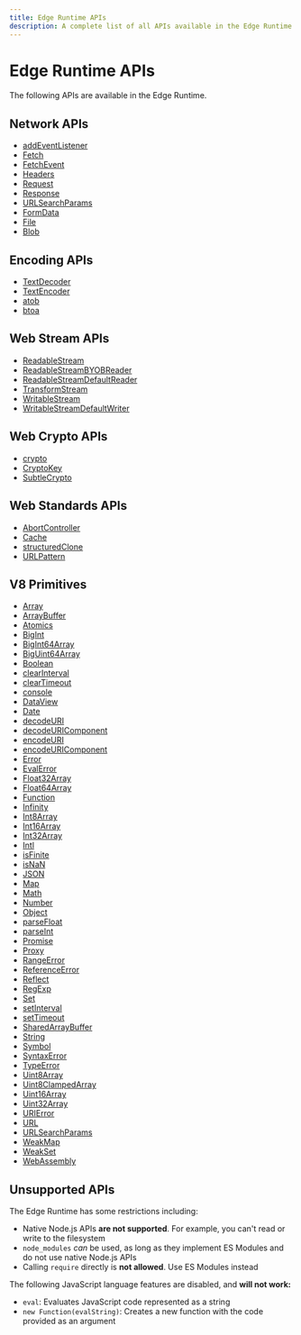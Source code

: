 ```yaml
---
title: Edge Runtime APIs
description: A complete list of all APIs available in the Edge Runtime.
---
```


# Edge Runtime APIs

The following APIs are available in the Edge Runtime.

## Network APIs

- [addEventListener](https://developer.mozilla.org/en-US/docs/Web/API/EventTarget/addEventListener)
- [Fetch](https://developer.mozilla.org/en-US/docs/Web/API/Fetch_API)
- [FetchEvent](https://developer.mozilla.org/en-US/docs/Web/API/FetchEvent)
- [Headers](https://developer.mozilla.org/en-US/docs/Web/API/Headers)
- [Request](https://developer.mozilla.org/en-US/docs/Web/API/Request)
- [Response](https://developer.mozilla.org/en-US/docs/Web/API/Response)
- [URLSearchParams](https://developer.mozilla.org/en-US/docs/Web/API/URLSearchParams)
- [FormData](https://developer.mozilla.org/en-US/docs/Web/API/FormData)
- [File](https://developer.mozilla.org/en-US/docs/Web/API/File)
- [Blob](https://developer.mozilla.org/en-US/docs/Web/API/Blob)

## Encoding APIs

- [TextDecoder](https://developer.mozilla.org/en-US/docs/Web/API/TextDecoder)
- [TextEncoder](https://developer.mozilla.org/en-US/docs/Web/API/TextEncoder)
- [atob](https://developer.mozilla.org/en-US/docs/Web/API/WindowBase64/atob)
- [btoa](https://developer.mozilla.org/en-US/docs/Web/API/WindowBase64/btoa)

## Web Stream APIs

- [ReadableStream](https://developer.mozilla.org/en-US/docs/Web/API/ReadableStream)
- [ReadableStreamBYOBReader](https://developer.mozilla.org/en-US/docs/Web/API/ReadableStreamBYOBReader)
- [ReadableStreamDefaultReader](https://developer.mozilla.org/en-US/docs/Web/API/ReadableStreamDefaultReader)
- [TransformStream](https://developer.mozilla.org/en-US/docs/Web/API/TransformStream)
- [WritableStream](https://developer.mozilla.org/en-US/docs/Web/API/WritableStream)
- [WritableStreamDefaultWriter](https://developer.mozilla.org/en-US/docs/Web/API/WritableStreamDefaultWriter)

## Web Crypto APIs

- [crypto](https://developer.mozilla.org/en-US/docs/Web/API/Web_Crypto_API)
- [CryptoKey](https://developer.mozilla.org/en-US/docs/Web/API/CryptoKey)
- [SubtleCrypto](https://developer.mozilla.org/en-US/docs/Web/API/SubtleCrypto)

## Web Standards APIs

- [AbortController](https://developer.mozilla.org/en-US/docs/Web/API/AbortController)
- [Cache](https://developer.mozilla.org/en-US/docs/Web/API/Cache)
- [structuredClone](https://developer.mozilla.org/en-US/docs/Web/API/Web_Workers_API/Structured_clone_algorithm)
- [URLPattern](https://developer.mozilla.org/en-US/docs/Web/API/URLPattern)

## V8 Primitives

- [Array](https://developer.mozilla.org/en-US/docs/Web/JavaScript/Reference/Global_Objects/Array)
- [ArrayBuffer](https://developer.mozilla.org/en-US/docs/Web/JavaScript/Reference/Global_Objects/ArrayBuffer)
- [Atomics](https://developer.mozilla.org/en-US/docs/Web/JavaScript/Reference/Global_Objects/Atomics)
- [BigInt](https://developer.mozilla.org/en-US/docs/Web/JavaScript/Reference/Global_Objects/BigInt)
- [BigInt64Array](https://developer.mozilla.org/en-US/docs/Web/JavaScript/Reference/Global_Objects/BigInt64Array)
- [BigUint64Array](https://developer.mozilla.org/en-US/docs/Web/JavaScript/Reference/Global_Objects/BigUint64Array)
- [Boolean](https://developer.mozilla.org/en-US/docs/Web/JavaScript/Reference/Global_Objects/Boolean)
- [clearInterval](https://developer.mozilla.org/en-US/docs/Web/API/WindowTimers/clearInterval)
- [clearTimeout](https://developer.mozilla.org/en-US/docs/Web/API/WindowTimers/clearTimeout)
- [console](https://developer.mozilla.org/en-US/docs/Web/API/Console)
- [DataView](https://developer.mozilla.org/en-US/docs/Web/JavaScript/Reference/Global_Objects/DataView)
- [Date](https://developer.mozilla.org/en-US/docs/Web/JavaScript/Reference/Global_Objects/Date)
- [decodeURI](https://developer.mozilla.org/en-US/docs/Web/JavaScript/Reference/Global_Objects/decodeURI)
- [decodeURIComponent](https://developer.mozilla.org/en-US/docs/Web/JavaScript/Reference/Global_Objects/decodeURIComponent)
- [encodeURI](https://developer.mozilla.org/en-US/docs/Web/JavaScript/Reference/Global_Objects/encodeURI)
- [encodeURIComponent](https://developer.mozilla.org/en-US/docs/Web/JavaScript/Reference/Global_Objects/encodeURIComponent)
- [Error](https://developer.mozilla.org/en-US/docs/Web/JavaScript/Reference/Global_Objects/Error)
- [EvalError](https://developer.mozilla.org/en-US/docs/Web/JavaScript/Reference/Global_Objects/EvalError)
- [Float32Array](https://developer.mozilla.org/en-US/docs/Web/JavaScript/Reference/Global_Objects/Float32Array)
- [Float64Array](https://developer.mozilla.org/en-US/docs/Web/JavaScript/Reference/Global_Objects/Float64Array)
- [Function](https://developer.mozilla.org/en-US/docs/Web/JavaScript/Reference/Global_Objects/Function)
- [Infinity](https://developer.mozilla.org/en-US/docs/Web/JavaScript/Reference/Global_Objects/Infinity)
- [Int8Array](https://developer.mozilla.org/en-US/docs/Web/JavaScript/Reference/Global_Objects/Int8Array)
- [Int16Array](https://developer.mozilla.org/en-US/docs/Web/JavaScript/Reference/Global_Objects/Int16Array)
- [Int32Array](https://developer.mozilla.org/en-US/docs/Web/JavaScript/Reference/Global_Objects/Int32Array)
- [Intl](https://developer.mozilla.org/en-US/docs/Web/JavaScript/Reference/Global_Objects/Intl)
- [isFinite](https://developer.mozilla.org/en-US/docs/Web/JavaScript/Reference/Global_Objects/isFinite)
- [isNaN](https://developer.mozilla.org/en-US/docs/Web/JavaScript/Reference/Global_Objects/isNaN)
- [JSON](https://developer.mozilla.org/en-US/docs/Web/JavaScript/Reference/Global_Objects/JSON)
- [Map](https://developer.mozilla.org/en-US/docs/Web/JavaScript/Reference/Global_Objects/Map)
- [Math](https://developer.mozilla.org/en-US/docs/Web/JavaScript/Reference/Global_Objects/Math)
- [Number](https://developer.mozilla.org/en-US/docs/Web/JavaScript/Reference/Global_Objects/Number)
- [Object](https://developer.mozilla.org/en-US/docs/Web/JavaScript/Reference/Global_Objects/Object)
- [parseFloat](https://developer.mozilla.org/en-US/docs/Web/JavaScript/Reference/Global_Objects/parseFloat)
- [parseInt](https://developer.mozilla.org/en-US/docs/Web/JavaScript/Reference/Global_Objects/parseInt)
- [Promise](https://developer.mozilla.org/en-US/docs/Web/JavaScript/Reference/Global_Objects/Promise)
- [Proxy](https://developer.mozilla.org/en-US/docs/Web/JavaScript/Reference/Global_Objects/Proxy)
- [RangeError](https://developer.mozilla.org/en-US/docs/Web/JavaScript/Reference/Global_Objects/RangeError)
- [ReferenceError](https://developer.mozilla.org/en-US/docs/Web/JavaScript/Reference/Global_Objects/ReferenceError)
- [Reflect](https://developer.mozilla.org/en-US/docs/Web/JavaScript/Reference/Global_Objects/Reflect)
- [RegExp](https://developer.mozilla.org/en-US/docs/Web/JavaScript/Reference/Global_Objects/RegExp)
- [Set](https://developer.mozilla.org/en-US/docs/Web/JavaScript/Reference/Global_Objects/Set)
- [setInterval](https://developer.mozilla.org/en-US/docs/Web/API/WindowTimers/setInterval)
- [setTimeout](https://developer.mozilla.org/en-US/docs/Web/API/WindowTimers/setTimeout)
- [SharedArrayBuffer](https://developer.mozilla.org/en-US/docs/Web/JavaScript/Reference/Global_Objects/SharedArrayBuffer)
- [String](https://developer.mozilla.org/en-US/docs/Web/JavaScript/Reference/Global_Objects/String)
- [Symbol](https://developer.mozilla.org/en-US/docs/Web/JavaScript/Reference/Global_Objects/Symbol)
- [SyntaxError](https://developer.mozilla.org/en-US/docs/Web/JavaScript/Reference/Global_Objects/SyntaxError)
- [TypeError](https://developer.mozilla.org/en-US/docs/Web/JavaScript/Reference/Global_Objects/TypeError)
- [Uint8Array](https://developer.mozilla.org/en-US/docs/Web/JavaScript/Reference/Global_Objects/Uint8Array)
- [Uint8ClampedArray](https://developer.mozilla.org/en-US/docs/Web/JavaScript/Reference/Global_Objects/Uint8ClampedArray)
- [Uint16Array](https://developer.mozilla.org/en-US/docs/Web/JavaScript/Reference/Global_Objects/Uint16Array)
- [Uint32Array](https://developer.mozilla.org/en-US/docs/Web/JavaScript/Reference/Global_Objects/Uint32Array)
- [URIError](https://developer.mozilla.org/en-US/docs/Web/JavaScript/Reference/Global_Objects/URIError)
- [URL](https://developer.mozilla.org/en-US/docs/Web/API/URL)
- [URLSearchParams](https://developer.mozilla.org/en-US/docs/Web/API/URLSearchParams)
- [WeakMap](https://developer.mozilla.org/en-US/docs/Web/JavaScript/Reference/Global_Objects/WeakMap)
- [WeakSet](https://developer.mozilla.org/en-US/docs/Web/JavaScript/Reference/Global_Objects/WeakSet)
- [WebAssembly](https://developer.mozilla.org/en-US/docs/Web/JavaScript/Reference/Global_Objects/WebAssembly)

## Unsupported APIs

The Edge Runtime has some restrictions including:

- Native Node.js APIs **are not supported**. For example, you can't read or write to the filesystem
- `node_modules` _can_ be used, as long as they implement ES Modules and do not use native Node.js APIs
- Calling `require` directly is **not allowed**. Use ES Modules instead

The following JavaScript language features are disabled, and **will not work:**

- `eval`: Evaluates JavaScript code represented as a string
- `new Function(evalString)`: Creates a new function with the code provided as an argument
